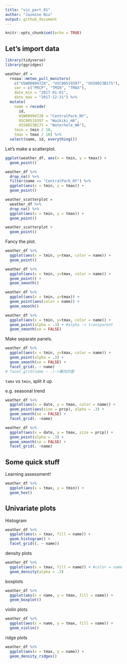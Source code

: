 ```yaml
---
title: "viz_part_01"
author: "Jasmine Niu"
output: github_document
---
```


```r
knitr::opts_chunk$set(echo = TRUE)
```

## Let's import data

```r
library(tidyverse)
library(ggridges)
```



```r
weather_df = 
  rnoaa::meteo_pull_monitors(
    c("USW00094728", "USC00519397", "USS0023B17S"),
    var = c("PRCP", "TMIN", "TMAX"), 
    date_min = "2017-01-01",
    date_max = "2017-12-31") %>%
  mutate(
    name = recode(
      id, 
      USW00094728 = "CentralPark_NY", 
      USC00519397 = "Waikiki_HA",
      USS0023B17S = "Waterhole_WA"),
    tmin = tmin / 10,
    tmax = tmax / 10) %>%
  select(name, id, everything())
```


Let's make a scatterplot.

```r
ggplot(weather_df, aes(x = tmin, y = tmax)) +
  geom_point()
```



```r
weather_df %>% 
  drop_na() %>% 
  filter(name == "CentralPark_NY") %>%
  ggplot(aes(x = tmin, y = tmax)) +
  geom_point()
```


```r
weather_scatterplot =
  weather_df %>% 
  drop_na() %>% 
  ggplot(aes(x = tmin, y = tmax)) +
  geom_point()

weather_scatterplot +
  geom_point()
```

Fancy the plot.

```r
weather_df %>% 
  ggplot(aes(x = tmin, y=tmax, color = name)) +
  geom_point()
```


```r
weather_df %>% 
  ggplot(aes(x = tmin, y=tmax, color = name)) +
  geom_point() +
  geom_smooth()
```

```r
weather_df %>% 
  ggplot(aes(x = tmin, y=tmax)) +
  geom_point(aes(color = name)) +
  geom_smooth()
```


```r
weather_df %>% 
  ggplot(aes(x = tmin, y=tmax, color = name)) +
  geom_point(alpha = .3) + #alpha -> transparent
  geom_smooth(se = FALSE)
```

Make separate panels.

```r
weather_df %>% 
  ggplot(aes(x = tmin, y=tmax, color = name)) +
  geom_point(alpha = .3) +
  geom_smooth(se = FALSE) +
  facet_grid(. ~ name)
# facet_grid(name ~ .)->橫向的圖
```


`tamx` vs `tmin`, split it up.

e.g. seasonal trend

```r
weather_df %>% 
  ggplot(aes(x = date, y = tmax, color = name)) +
  geom_point(aes(size = prcp), alpha = .3) +
  geom_smooth(se = FALSE) +
  facet_grid(. ~name)
```

```r
weather_df %>% 
  ggplot(aes(x = date, y = tmax, size = prcp)) +
  geom_point(alpha = .3) +
  geom_smooth(se = FALSE) +
  facet_grid(. ~name)
```

## Some quick stuff

Learning assessment!

```r
weather_df %>% 
  ggplot(aes(x = tmax, y = tmin)) + 
  geom_hex()
```


## Univariate plots

Histogram

```r
weather_df %>% 
  ggplot(aes(x = tmax, fill = name)) +
  geom_histogram() +
  facet_grid((. ~ name))
```

density plots

```r
weather_df %>% 
  ggplot(aes(x = tmax, fill = name)) + #color = name
  geom_density(alpha = .3)
```

boxplots

```r
weather_df %>% 
  ggplot(aes(x = name, y = tmax, fill = name)) +
  geom_boxplot()
```

violin plots

```r
weather_df %>% 
  ggplot(aes(x = name, y = tmax, fill = name)) +
  geom_violin()
```

ridge plots

```r
weather_df %>% 
  ggplot(aes(x = tmax, y = name)) +
  geom_density_ridges()
```


